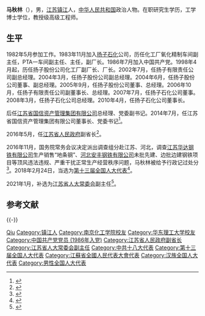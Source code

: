 '''马秋林'''（{{bd|1960年|7月||catIdx=M马}}），男，[[江苏|江苏]][[镇江|镇江]]人，[[中华人民共和国|中华人民共和国]]政治人物。在职研究生学历，工学博士学位，教授级高级工程师。

== 生平 ==
1982年5月参加工作。1983年11月加入[[扬子石化|扬子石化]]公司，历任化工厂氧化精制车间副主任，PTA一车间副主任、主任，副厂长。1986年7月加入中国共产党。1998年4月起，历任扬子股份公司化工厂副厂长、厂长。2002年7月，任扬子有限责任公司副总经理。2004年3月，任扬子股份公司副总经理。2004年6月，任扬子股份公司董事、副总经理。2005年9月，任扬子股份公司董事、总经理。2006年10月，任扬子有限责任公司副董事长、总经理。2007年7月，任扬子石化公司董事。2008年3月，任扬子石化公司总经理。2010年4月，任扬子石化公司董事长。

后任[[江苏省国信资产管理集团|江苏省国信资产管理集团有限公司]]总经理、党委副书记。2014年7月，任江苏省国信资产管理集团有限公司董事长、党委书记<ref>{{cite web|accessdate=2016-05-23|url=http://www.ce.cn/cysc/newmain/pplm/qyrw/201407/29/t20140729_3249174.shtml|title=马秋林任国信集团董事长、党委书记|publisher=中国经济网}}</ref>。

2016年5月，任[[江苏省人民政府|江苏省人民政府]]副省长<ref>{{cite news|title=马秋林、王奇分别被提请任命为江苏省政府副省长、秘书长|url=http://www.thepaper.cn/newsDetail_forward_1473009|accessdate=2016-05-23|newspaper=澎湃新闻}}</ref>。

2016年11月，国务院常务会议决定派出调查组分赴江苏、河北，调查[[江苏华达钢铁有限公司|江苏华达钢铁有限公司]]生产销售“地条钢”、[[河北安丰钢铁有限公司|河北安丰钢铁有限公司]]未批先建、边批边建钢铁项目等顶风违法违规、严重干扰正常生产经营秩序问题，马秋林被给予行政记过处分<ref>{{cite web|url=http://news.sina.com.cn/c/nd/2016-12-26/doc-ifxyxusa5476082.shtml|publisher=新浪网|accessdate=2016-12-26|title=中央严查钢企违法违规:处分江苏河北两名副省长}}</ref>。2018年2月24日，当选为[[第十三届全国人大代表|第十三届全国人大代表]]<ref>{{Cite web|title=（受权发布）中华人民共和国第十三届全国人民代表大会代表名单-中新网|url=http://www.chinanews.com/gn/2018/02-25/8453959.shtml|accessdate=2021-02-13|work=中新网}}</ref>。

2021年1月，补选为[[江苏省人大常委会|江苏省人大常委会]]副主任<ref>{{cite web|title=马秋林当选江苏省人大常委会副主任|url=http://district.ce.cn/newarea/sddy/202101/30/t20210130_36275291.shtml|publisher=中国经济网|accessdate=2021-01-30}}</ref>。

== 参考文献 ==
{{reflist}}

{{-}}
{{start box}}
{{s-gov|prc}}
{{s-before|[[许津荣|许津荣]]}}
{{s-title|[[江苏省人民政府|江苏省人民政府]]副省长|2016年5月—}}
{{s-inc}}
{{s-bus}}
{{s-before|[[董启彬|董启彬]]}}
{{s-title|[[江苏省国信资产管理集团|江苏省国信资产管理集团有限公司]]董事长|2014年7月—2016年10月}}
{{s-after|[[朱克江|朱克江]]}}
{{end box}}
{{江苏省领导人}}

{{Authority control}}

{{DEFAULTSORT:Ma Qiulin}}
[[Category:马姓|Qiu]]
[[Category:镇江人|Category:镇江人]]
[[Category:南京化工学院校友|Category:南京化工学院校友]]
[[Category:华东理工大学校友|Category:华东理工大学校友]]
[[Category:中国共产党党员_(1986年入党)|Category:中国共产党党员 (1986年入党)]]
[[Category:江苏省人民政府副省长|Category:江苏省人民政府副省长]]
[[Category:江苏省人大常委会副主任|Category:江苏省人大常委会副主任]]
[[Category:中共十八大代表|Category:中共十八大代表]]
[[Category:第十三届全国人大代表|Category:第十三届全国人大代表]]
[[Category:江蘇省全國人民代表大會代表|Category:江蘇省全國人民代表大會代表]]
[[Category:汉族全国人大代表|Category:汉族全国人大代表]]
[[Category:男性全国人大代表|Category:男性全国人大代表]]